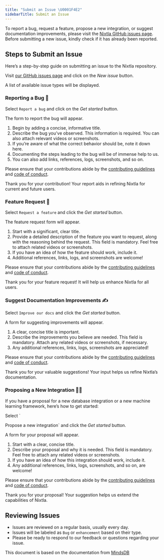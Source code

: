 ```yaml
---
title: "Submit an Issue \U0001F4E2"
sidebarTitle: Submit an Issue
---
```



To report a bug, request a feature, propose a new integration, or
suggest documentation improvements, please visit the [Nixtla GitHub
issues page](https://github.com/nixtla/nixtla/issues). Before submitting
a new issue, kindly check if it has already been reported.

## Steps to Submit an Issue

Here’s a step-by-step guide on submitting an issue to the Nixtla
repository.

Visit [our GitHub issues page](https://github.com/nixtla/nixtla/issues)
and click on the *New issue* button.

A list of available issue types will be displayed.

### Reporting a Bug 🐞

Select `Report a bug` and click on the *Get started* button.

The form to report the bug will appear.

1.  Begin by adding a concise, informative title.
2.  Describe the bug you’ve observed. This information is required. You
    can also attach relevant videos or screenshots.
3.  If you’re aware of what the correct behavior should be, note it down
    here.
4.  Documenting the steps leading to the bug will be of immense help to
    us.
5.  You can also add links, references, logs, screenshots, and so on.

<Info>

Please ensure that your contributions abide by the [contributing
guidelines](https://github.com/nixtla/nixtla/blob/staging/contributing.md)
and [code of
conduct](https://github.com/nixtla/nixtla/blob/staging/code_of_conduct.md).

</Info>

Thank you for your contribution! Your report aids in refining Nixtla for
current and future users.

### Feature Request 🚀

Select `Request a feature` and click the *Get started* button.

The feature request form will appear.

1.  Start with a significant, clear title.
2.  Provide a detailed description of the feature you want to request,
    along with the reasoning behind the request. This field is
    mandatory. Feel free to attach related videos or screenshots.
3.  If you have an idea of how the feature should work, include it.
4.  Additional references, links, logs, and screenshots are welcome!

<Info>

Please ensure that your contributions abide by the [contributing
guidelines](https://github.com/nixtla/nixtla/blob/staging/contributing.md)
and [code of
conduct](https://github.com/nixtla/nixtla/blob/staging/code_of_conduct.md).

</Info>

Thank you for your feature request! It will help us enhance Nixtla for
all users.

### Suggest Documentation Improvements ✍️

Select `Improve our docs` and click the *Get started* button.

A form for suggesting improvements will appear.

1.  A clear, concise title is important.
2.  Describe the improvements you believe are needed. This field is
    mandatory. Attach any related videos or screenshots, if necessary.
3.  Any additional references, links, logs, screenshots are appreciated!

<Info>

Please ensure that your contributions abide by the [contributing
guidelines](https://github.com/nixtla/nixtla/blob/staging/contributing.md)
and [code of
conduct](https://github.com/nixtla/nixtla/blob/staging/code_of_conduct.md).

</Info>

Thank you for your valuable suggestions! Your input helps us refine
Nixtla’s documentation.

### Proposing a New Integration 🧑‍🔧

If you have a proposal for a new database integration or a new machine
learning framework, here’s how to get started:

Select \`

Propose a new integration\` and click the *Get started* button.

A form for your proposal will appear.

1.  Start with a clear, concise title.
2.  Describe your proposal and why it is needed. This field is
    mandatory. Feel free to attach any related videos or screenshots.
3.  If you have an idea of how this integration should work, include it.
4.  Any additional references, links, logs, screenshots, and so on, are
    welcome!

<Info>

Please ensure that your contributions abide by the [contributing
guidelines](https://github.com/nixtla/nixtla/blob/staging/contributing.md)
and [code of
conduct](https://github.com/nixtla/nixtla/blob/staging/code_of_conduct.md).

</Info>

Thank you for your proposal! Your suggestion helps us extend the
capabilities of Nixtla.

## Reviewing Issues

-   Issues are reviewed on a regular basis, usually every day.
-   Issues will be labeled as `Bug` or `enhancement` based on their
    type.
-   Please be ready to respond to our feedback or questions regarding
    your issue.

This document is based on the documentation from
[MindsDB](https://github.com/mindsdb/mindsdb)

